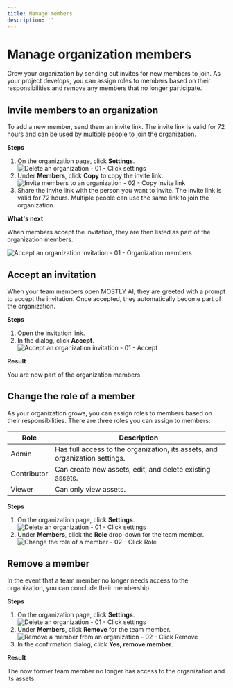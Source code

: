 ```yaml
---
title: Manage members
description: ''
---
```



# Manage organization members

Grow your organization by sending out invites for new members to join. As your project develops, you can assign roles to members based on their responsibilities and remove any members that no longer participate.

## Invite members to an organization

To add a new member, send them an invite link. The invite link is valid for 72 hours and can be used by multiple people to join the organization.

**Steps**

1. On the organization page, click **Settings**.
    <Image 
        src="/docs/docimages/organizations/delete-01-click-settings.webp"
        alt="Delete an organization - 01 - Click settings"
        width={700}
        height={300}
    />
2. Under **Members**, click **Copy** to copy the invite link.
    <Image 
        src="/docs/docimages/organizations/invite-02-under-members-click-copy.webp"
        alt="Invite members to an organization - 02 - Copy invite link"
        width={700}
        height={300}
    />
3. Share the invite link with the person you want to invite.
    <Callout>
    The invite link is valid for 72 hours. Multiple people can use the same link to join the organization.
    </Callout>

**What's next**

When members accept the invitation, they are then listed as part of the organization members.

<Image 
    src="/docs/docimages/organizations/accept-01-organization-members.webp"
    alt="Accept an organization invitation - 01 - Organization members"
    width={700}
    height={300}
/>

## Accept an invitation

When your team members open MOSTLY AI, they are greeted with a prompt to accept the invitation. Once accepted, they automatically become part of the organization.

**Steps**

1. Open the invitation link.
2. In the dialog, click **Accept**.
    <Image
        src="/docs/docimages/organizations/accept-01-click-accept.webp"
        alt="Accept an organization invitation - 01 - Accept"
        width={700}
        height={300}
    />

**Result**

You are now part of the organization members.

## Change the role of a member

As your organization grows, you can assign roles to members based on their responsibilities. There are three roles you can assign to members:

| Role | Description |
| --- | --- |
| Admin | Has full access to the organization, its assets, and organization settings. |
| Contributor | Can create new assets, edit, and delete existing assets. |
| Viewer | Can only view assets. |

**Steps**

1. On the organization page, click **Settings**.
    <Image 
        src="/docs/docimages/organizations/delete-01-click-settings.webp"
        alt="Delete an organization - 01 - Click settings"
        width={700}
        height={300}
    />
2. Under **Members**, click the **Role** drop-down for the team member.
    <Image 
        src="/docs/docimages/organizations/change-member-role-02-select-role.webp"
        alt="Change the role of a member - 02 - Click Role"
        width={700}
        height={300}
    />

## Remove a member

In the event that a team member no longer needs access to the organization, you can conclude their membership.

**Steps**

1. On the organization page, click **Settings**.
    <Image 
        src="/docs/docimages/organizations/delete-01-click-settings.webp"
        alt="Delete an organization - 01 - Click settings"
        width={700}
        height={300}
    />
2. Under **Members**, click **Remove** for the team member.
    <Image 
        src="/docs/docimages/organizations/remove-member-02-click-remove.webp"
        alt="Remove a member from an organization - 02 - Click Remove"
        width={700}
        height={300}
    />
3. In the confirmation dialog, click **Yes, remove member**.

**Result**

The now former team member no longer has access to the organization and its assets.